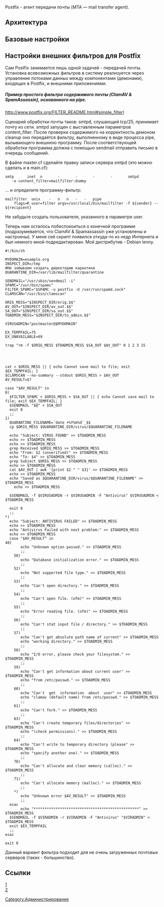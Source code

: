 Postfix - агент передачи почты (MTA — mail transfer agent).
== Архитектура ==
== Базовые настройки ==
== Настройки внешних фильтров для Postfix ==
Сам Postfix занимается лишь одной задачей - передачей почты. Установка всевозможных фильтров в систему реализуется через управление потоками данных между компонентами (демонами), входящих в Postfix, и внешними приложениями.

===== Пример простого фильтра содержимого почты (ClamAV & SpamAssassin), основанного на pipe. =====
http://www.postfix.org/FILTER_README.html#simple_filter)

Сценарий обработки почты таков:
smtpd, слушающий tcp/25, принимает почту из сети. smtpd запущен с выставленным параметров content_filter. После проверки содержимого на корректность демоном cleanup оно передаётся фильтру, выполненному в виде процесса pipe, вызывающего внешнюю программу. После соответствующей обработки программа должна с помощью sendmail отправить письмо в очередь сообщений.

В файле master.cf сделайте правку записи сервера smtpd (это можно сделать и в main.cf):

<pre>
smtp      inet  n       -       -       -       -       smtpd
   -o content_filter=mailfilter:dummy
</pre>

... и определите программу-фильтр:
<pre>
mailfilter  unix    -   n   n   -   -   pipe
    flags=R user=filter argv=/usr/local/bin/mailfilter -f ${sender} -- ${recipient}
</pre>

Не забудьте создать пользователя, указанного в параметре user.

Теперь нам осталось побеспокоиться о конечной программе (подразумевается, что ClamAV & Spamassassin уже установлены и настроены). У меня сей скрипт появился откуда-то из недр Интернета и был немного мной подредактирован. Мой дистрибутив - Debian lenny.
<pre>
#!/bin/sh

MYDOMAIN=example.org
INSPECT_DIR=/tmp
#Не забываем создать директорию карантина
QUARANTINE_DIR=/var/lib/mailfilter/quarantine

SENDMAIL="/usr/sbin/sendmail -i"
SPAMC="/usr/bin/spamc"
FILTER_SPAMC="$SPAMC -u postfix -U /var/run/spamd.sock"
CLAMSCAN="/usr/bin/clamscan"

ORIG_MESS="$INSPECT_DIR/orig.$$"
AV_OUT="$INSPECT_DIR/av_out.$$"
SA_OUT="$INSPECT_DIR/sa_out.$$"
TOADMIN_MESS="$INSPECT_DIR/to_admin.$$"

VIRUSADMIN="postmaster@$MYDOMAIN"

EX_TEMPFAIL=75
EX_UNAVAILABLE=69

trap "rm -f $ORIG_MESS $TOADMIN_MESS $SA_OUT $AV_OUT" 0 1 2 3 15




cat > $ORIG_MESS || { echo Cannot save mail to file; exit $EX_TEMPFAIL; }
$CLAMSCAN --no-summary --stdout $ORIG_MESS > $AV_OUT
AV_RESULT=$?

case "$AV_RESULT" in
0)
  $FILTER_SPAMC < $ORIG_MESS > $SA_OUT || { echo Cannot save mail to file; exit $EX_TEMPFAIL; }
  $SENDMAIL "$@" < $SA_OUT
  exit 0
  ;;
1)
  QUARANTINE_FILENAME=`date +%Y%m%d`_$$
  cp $ORIG_MESS $QUARANTINE_DIR/virus/$QUARANTINE_FILENAME

  echo "Subject: VIRUS FOUND" >> $TOADMIN_MESS
  echo >> $TOADMIN_MESS
  echo >> $TOADMIN_MESS
  grep Received $ORIG_MESS >> $TOADMIN_MESS
  echo "From: $2 (unverified)" >> $TOADMIN_MESS
  echo "To: $4" >> $TOADMIN_MESS
  grep Subject $ORIG_MESS >> $TOADMIN_MESS
  echo >> $TOADMIN_MESS
  cat $AV_OUT | awk '{print $2 " " $3}' >> $TOADMIN_MESS
  echo >> $TOADMIN_MESS
  echo "Saved as $QUARANTINE_DIR/virus/$QUARANTINE_FILENAME" >> $TOADMIN_MESS
    echo >> $TOADMIN_MESS
 
  $SENDMAIL -f $VIRUSADMIN -r $VIRUSADMIN -F "Antivirus" $VIRUSADMIN < $TOADMIN_MESS

  exit 0
  ;;
*)
  echo "Subject: ANTIVIRUS FAILED" >> $TOADMIN_MESS
  echo >> $TOADMIN_MESS
  echo "Antivirus Failed with next problem:" >> $TOADMIN_MESS
  echo >> $TOADMIN_MESS
  case "$AV_RESULT" in
40)
       echo "Unknown option passed." >> $TOADMIN_MESS
       ;;
    50)
       echo "Database initialization error." >> $TOADMIN_MESS
       ;;
    52)
       echo "Not supported file type." >> $TOADMIN_MESS
       ;;
    53)
       echo "Can't open directory." >> $TOADMIN_MESS
       ;;
    54)
       echo "Can't open file. (ofm)" >> $TOADMIN_MESS
       ;;
    55)
       echo "Error reading file. (ofm)" >> $TOADMIN_MESS
       ;;
    56)
       echo "Can't stat input file / directory." >> $TOADMIN_MESS
       ;;
    57) 
       echo "Can't get absolute path name of current" >> $TOADMIN_MESS
       echo "working directory." >> $TOADMIN_MESS
       ;;
    58)
       echo "I/O error, please check your filesystem." >> $TOADMIN_MESS
       ;;
    59) 
       echo "Can't get information about current user" >> $TOADMIN_MESS
       echo "from /etc/passwd." >> $TOADMIN_MESS
       ;;
    60) 
       echo "Can't  get  information  about  user" >> $TOADMIN_MESS
       echo "clamav (default name) from /etc/passwd." >> $TOADMIN_MESS
       ;;
    61) 
       echo "Can't fork." >> $TOADMIN_MESS
       ;;
    63) 
       echo "Can't create temporary files/directories" >> $TOADMIN_MESS
       echo "(check permissions)." >> $TOADMIN_MESS
       ;;
    64) 
       echo "Can't write to temporary directory (please" >> $TOADMIN_MESS
       echo "specify another one)." >> $TOADMIN_MESS
       ;;
    70) 
       echo "Can't allocate and clear memory (calloc)." >> $TOADMIN_MESS
       ;;
    71) 
       echo "Can't allocate memory (malloc)." >> $TOADMIN_MESS
       ;;
    *)
       echo "Unknown error $AV_RESULT" >> $TOADMIN_MESS
       ;;
  esac
       echo "************************************************" >> $TOADMIN_MESS
  $SENDMAIL -f $VIRADMIN -r $VIRADMIN -F "Antivirus" "$VIRADMIN" < $TOADMIN_MESS
  exit $EX_TEMPFAIL
  ;;
esac
 
exit 0
</pre>

Данный вариант фильтра подходит для не очень загруженных почтовых серверов (таких - большинство).

==Ссылки==
[http://www.postfix.org/documentation.html]<br>
[http://www.books.ru/shop/books/561452]

[[Category:Администрирование]]